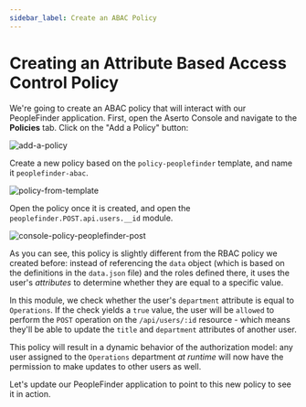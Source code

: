 ```yaml
---
sidebar_label: Create an ABAC Policy
---
```


# Creating an Attribute Based Access Control Policy

We're going to create an ABAC policy that will interact with our PeopleFinder application. First, open the Aserto Console and navigate to the **Policies** tab. Click on the "Add a Policy" button:

![add-a-policy](/getting-started-acmecorp/add-a-policy.png)

Create a new policy based on the `policy-peoplefinder` template, and name it `peoplefinder-abac`.

![policy-from-template](/getting-started-acmecorp/policy-from-template.png)

Open the policy once it is created, and open the `peoplefinder.POST.api.users.__id` module.

![console-policy-peoplefinder-post](/getting-started-acmecorp/console-policy-peoplefinder-post.png)

As you can see, this policy is slightly different from the RBAC policy we created before: instead of referencing the `data` object (which is based on the definitions in the `data.json` file) and the roles defined there, it uses the user's _attributes_ to determine whether they are equal to a specific value.

In this module, we check whether the user's `department` attribute is equal to `Operations`. If the check yields a `true` value, the user will be `allowed` to perform the `POST` operation on the `/api/users/:id` resource - which means they'll be able to update the `title` and `department` attributes of another user.

This policy will result in a dynamic behavior of the authorization model: any user assigned to the `Operations` department _at runtime_ will now have the permission to make updates to other users as well.

Let's update our PeopleFinder application to point to this new policy to see it in action.
